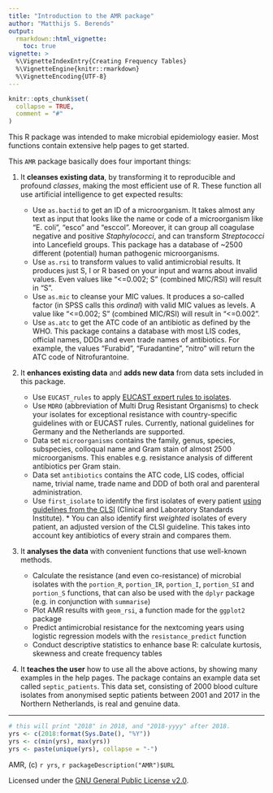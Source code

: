```yaml
---
title: "Introduction to the AMR package"
author: "Matthijs S. Berends"
output: 
  rmarkdown::html_vignette:
    toc: true
vignette: >
  %\VignetteIndexEntry{Creating Frequency Tables}
  %\VignetteEngine{knitr::rmarkdown}
  %\VignetteEncoding{UTF-8}
---
```


```r
knitr::opts_chunk$set(
  collapse = TRUE,
  comment = "#"
)
```

This R package was intended to make microbial epidemiology easier. Most functions contain extensive help pages to get started.

This `AMR` package basically does four important things:

1. It **cleanses existing data**, by transforming it to reproducible and profound *classes*, making the most efficient use of R. These function all use artificial intelligence to get expected results:

   * Use `as.bactid` to get an ID of a microorganism. It takes almost any text as input that looks like the name or code of a microorganism like "E. coli", "esco" and "esccol". Moreover, it can group all coagulase negative and positive *Staphylococci*, and can transform *Streptococci* into Lancefield groups. This package has a database of ~2500 different (potential) human pathogenic microorganisms.
   * Use `as.rsi` to transform values to valid antimicrobial results. It produces just S, I or R based on your input and warns about invalid values. Even values like "<=0.002; S" (combined MIC/RSI) will result in "S".
   * Use `as.mic` to cleanse your MIC values. It produces a so-called factor (in SPSS calls this *ordinal*) with valid MIC values as levels. A value like "<=0.002; S" (combined MIC/RSI) will result in "<=0.002".
   * Use `as.atc` to get the ATC code of an antibiotic as defined by the WHO. This package contains a database with most LIS codes, official names, DDDs and even trade names of antibiotics. For example, the values "Furabid", "Furadantine", "nitro" will return the ATC code of Nitrofurantoine.
   
2. It **enhances existing data** and **adds new data** from data sets included in this package.

   * Use `EUCAST_rules` to apply [EUCAST expert rules to isolates](http://www.eucast.org/expert_rules_and_intrinsic_resistance/).
   * Use `MDRO` (abbreviation of Multi Drug Resistant Organisms) to check your isolates for exceptional resistance with country-specific guidelines with or EUCAST rules. Currently, national guidelines for Germany and the Netherlands are supported.
   * Data set `microorganisms` contains the family, genus, species, subspecies, colloqual name and Gram stain of almost 2500 microorganisms. This enables e.g. resistance analysis of different antibiotics per Gram stain. 
   * Data set `antibiotics` contains the ATC code, LIS codes, official name, trivial name, trade name and DDD of both oral and parenteral administration.
   * Use `first_isolate` to identify the first isolates of every patient [using guidelines from the CLSI](https://clsi.org/standards/products/microbiology/documents/m39/) (Clinical and Laboratory Standards Institute).      * You can also identify first *weighted* isolates of every patient, an adjusted version of the CLSI guideline. This takes into account key antibiotics of every strain and compares them.
   
3. It **analyses the data** with convenient functions that use well-known methods.

   * Calculate the resistance (and even co-resistance) of microbial isolates with the `portion_R`, `portion_IR`, `portion_I`, `portion_SI` and `portion_S` functions, that can also be used with the `dplyr` package (e.g. in conjunction with `summarise`)
   * Plot AMR results with `geom_rsi`, a function made for the `ggplot2` package
   * Predict antimicrobial resistance for the nextcoming years using logistic regression models with the `resistance_predict` function
   * Conduct descriptive statistics to enhance base R: calculate kurtosis, skewness and create frequency tables

4. It **teaches the user** how to use all the above actions, by showing many examples in the help pages. The package contains an example data set called `septic_patients`. This data set, consisting of 2000 blood culture isolates from anonymised septic patients between 2001 and 2017 in the Northern Netherlands, is real and genuine data.


----
```r
# this will print "2018" in 2018, and "2018-yyyy" after 2018.
yrs <- c(2018:format(Sys.Date(), "%Y"))
yrs <- c(min(yrs), max(yrs))
yrs <- paste(unique(yrs), collapse = "-")
```
AMR, (c) `r yrs`, `r packageDescription("AMR")$URL`

Licensed under the [GNU General Public License v2.0](https://github.com/msberends/AMR/blob/master/LICENSE).
